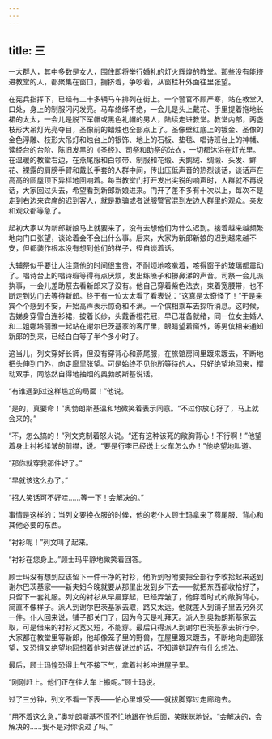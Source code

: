 ```yaml
---
---
---
```

title: 三
---




一大群人，其中多数是女人，围住即将举行婚礼的灯火辉煌的教堂。那些没有能挤进教堂的人，都聚集在窗口，拥挤着，争吵着，从窗栏杆外面往里张望。

在宪兵指挥下，已经有二十多辆马车排列在街上。一个警官不顾严寒，站在教堂入口处，身上的制服闪闪发亮。马车络绎不绝，一会儿是头上戴花、手里提着拖地长裙的太太，一会儿是脱下军帽或黑色礼帽的男人，陆续走进教堂。教堂内部，两盏枝形大吊灯光亮夺目，圣像前的蜡烛也全部点上了。圣像壁红底上的镀金、圣像的金色浮雕、枝形大吊灯和烛台上的银饰、地上的石板、垫毯、唱诗班台上的神幡、读经台的台阶、陈旧发黑的《圣经》、司祭和助祭的法衣，一切都沐浴在灯光里。在温暖的教堂右边，在燕尾服和白领带、制服和花缎、天鹅绒、绸缎、头发、鲜花、裸露的肩膀手臂和戴长手套的人群中间，传出压低声音的热烈谈话，谈话声在高高的圆屋顶下异样地回响着。每当教堂门打开发出尖锐的响声时，人群就不再说话，大家回过头去，希望看到新郎新娘进来。门开了差不多有十次以上，每次不是走到右边来宾席的迟到客人，就是欺骗或者说服警官混到左边人群里的观众。亲友和观众都等急了。

起初大家以为新郎新娘马上就要来了，没有去想他们为什么迟到。接着越来越频繁地向门口张望，谈论着会不会出什么事。后来，大家为新郎新娘的迟到越来越不安，但都装作根本没有想到他们的样子，径自谈着话。

大辅祭似乎要让人注意他的时间很宝贵，不耐烦地咳嗽着，咳得窗子的玻璃都震动了。唱诗台上的唱诗班等得有点厌烦，发出练嗓子和擤鼻涕的声音。司祭一会儿派执事，一会儿差助祭去看新郎来了没有。他自己穿着紫色法衣，束着宽腰带，也不断走到边门去等待新郎。终于有一位太太看了看表说：“这真是太奇怪了！”于是来宾个个感到不安，开始高声表示惊奇和不满。一个傧相乘车去探听消息。这时候，吉娣身穿雪白连衫裙，披着长纱，头戴香橙花冠，早已准备就绪，同一位女主婚人和二姐娜塔丽雅一起站在谢尔巴茨基家的客厅里，眼睛望着窗外，等男傧相来通知新郎的到来，已经白白等了半个多小时了。

这当儿，列文穿好长裤，但没有穿背心和燕尾服，在旅馆房间里踱来踱去，不断地把头伸到门外，向走廊里张望。可是始终不见他所等待的人，只好绝望地回来，摆动双手，同悠然自得地抽烟的奥勃朗斯基说话。

“有谁遇到过这样尴尬的局面！”他说。

“是的，真要命！”奥勃朗斯基温和地微笑着表示同意。“不过你放心好了，马上就会来的。”

“不，怎么搞的！”列文克制着怒火说。“还有这种该死的敞胸背心！不行啊！”他望着身上衬衫揉皱的前襟，说。“要是行李已经送上火车怎么办！”他绝望地叫道。

“那你就穿我那件好了。”

“早就该这么办了。”

“招人笑话可不好哇……等一下！会解决的。”

事情是这样的：当列文要换衣服的时候，他的老仆人顾士玛拿来了燕尾服、背心和其他必要的东西。

“衬衫呢！”列文叫了起来。

“衬衫在您身上。”顾士玛平静地微笑着回答。

顾士玛没有想到应该留下一件干净的衬衫，他听到吩咐要把全部行李收拾起来送到谢尔巴茨基家——新夫妇今晚就要从那里出发到乡下去——就把东西都收拾好了，只留下一套礼服。列文的衬衫从早晨穿起，已经弄皱了，他穿着时式的敞胸背心，简直不像样子。派人到谢尔巴茨基家去取，路又太远。他就差人到铺子里去另外买一件。仆人回来说，铺子都关门了，因为今天是礼拜天。派人到奥勃朗斯基家去取，可是借来的衬衫又宽又短，不能穿。最后只得派人到谢尔巴茨基家去拆行李。大家都在教堂里等新郎，他却像笼子里的野兽，在屋里踱来踱去，不断地向走廊张望，又恐惧又绝望地回想着他对吉娣说过的话，不知道她现在有什么想法。

最后，顾士玛惶恐得上气不接下气，拿着衬衫冲进屋子里。

“刚刚赶上。他们正在往大车上搬呢。”顾士玛说。

过了三分钟，列文不看一下表——怕心里难受——就拔脚穿过走廊跑去。

“用不着这么急，”奥勃朗斯基不慌不忙地跟在他后面，笑眯眯地说，“会解决的，会解决的……我不是对你说过了吗。”